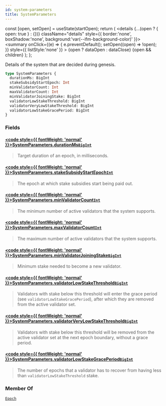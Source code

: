 ```yaml
---
id: system-parameters
title: SystemParameters
---
```









  const [open, setOpen] = useState(startOpen);
  return (
    <details {...(open ? { open: true } : {})} className="details" style={{ border:'none', boxShadow:'none', background:'var(--ifm-background-color)' }}>
      <summary
        onClick={(e) => {
          e.preventDefault();
          setOpen((open) => !open);
        }}
        style={{ listStyle:'none' }}
      >
      {open ? dataOpen : dataClose}
      </summary>
      {open && children}
    </details>
  );
};








Details of the system that are decided during genesis.


```graphql
type SystemParameters {
  durationMs: BigInt
  stakeSubsidyStartEpoch: Int
  minValidatorCount: Int
  maxValidatorCount: Int
  minValidatorJoiningStake: BigInt
  validatorLowStakeThreshold: BigInt
  validatorVeryLowStakeThreshold: BigInt
  validatorLowStakeGracePeriod: BigInt
}
```




### Fields

#### [<code style={{ fontWeight: 'normal' }}>SystemParameters.<b>durationMs</b></code>](#)<Bullet />[`BigInt`](/references/iota-api/iota-graphql/reference/types/scalars/big-int) <Badge class="badge badge--secondary" text="scalar"/> 
> 
> 
> Target duration of an epoch, in milliseconds.
> 

#### [<code style={{ fontWeight: 'normal' }}>SystemParameters.<b>stakeSubsidyStartEpoch</b></code>](#)<Bullet />[`Int`](/references/iota-api/iota-graphql/reference/types/scalars/int) <Badge class="badge badge--secondary" text="scalar"/> 
> 
> 
> The epoch at which stake subsidies start being paid out.
> 

#### [<code style={{ fontWeight: 'normal' }}>SystemParameters.<b>minValidatorCount</b></code>](#)<Bullet />[`Int`](/references/iota-api/iota-graphql/reference/types/scalars/int) <Badge class="badge badge--secondary" text="scalar"/> 
> 
> 
> The minimum number of active validators that the system supports.
> 

#### [<code style={{ fontWeight: 'normal' }}>SystemParameters.<b>maxValidatorCount</b></code>](#)<Bullet />[`Int`](/references/iota-api/iota-graphql/reference/types/scalars/int) <Badge class="badge badge--secondary" text="scalar"/> 
> 
> 
> The maximum number of active validators that the system supports.
> 

#### [<code style={{ fontWeight: 'normal' }}>SystemParameters.<b>minValidatorJoiningStake</b></code>](#)<Bullet />[`BigInt`](/references/iota-api/iota-graphql/reference/types/scalars/big-int) <Badge class="badge badge--secondary" text="scalar"/> 
> 
> 
> Minimum stake needed to become a new validator.
> 

#### [<code style={{ fontWeight: 'normal' }}>SystemParameters.<b>validatorLowStakeThreshold</b></code>](#)<Bullet />[`BigInt`](/references/iota-api/iota-graphql/reference/types/scalars/big-int) <Badge class="badge badge--secondary" text="scalar"/> 
> 
> 
> Validators with stake below this threshold will enter the grace period
> (see `validatorLowStakeGracePeriod`), after which they are removed
> from the active validator set.
> 

#### [<code style={{ fontWeight: 'normal' }}>SystemParameters.<b>validatorVeryLowStakeThreshold</b></code>](#)<Bullet />[`BigInt`](/references/iota-api/iota-graphql/reference/types/scalars/big-int) <Badge class="badge badge--secondary" text="scalar"/> 
> 
> 
> Validators with stake below this threshold will be removed from the
> active validator set at the next epoch boundary, without a grace
> period.
> 

#### [<code style={{ fontWeight: 'normal' }}>SystemParameters.<b>validatorLowStakeGracePeriod</b></code>](#)<Bullet />[`BigInt`](/references/iota-api/iota-graphql/reference/types/scalars/big-int) <Badge class="badge badge--secondary" text="scalar"/> 
> 
> 
> The number of epochs that a validator has to recover from having less
> than `validatorLowStakeThreshold` stake.
> 





### Member Of

[`Epoch`](/references/iota-api/iota-graphql/reference/types/objects/epoch)  <Badge class="badge badge--secondary" text="object"/>

